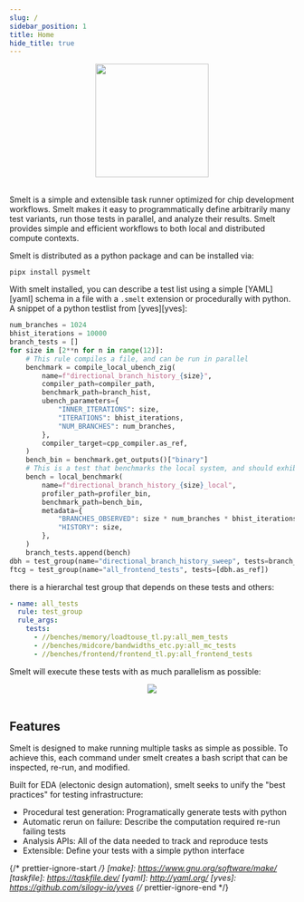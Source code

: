 ```yaml
---
slug: /
sidebar_position: 1
title: Home
hide_title: true
---
```


<div align="center">
  <img id="logo" src="/smelt/img/logo.svg" height="200px" width="200px" />
</div>
<br />

Smelt is a simple and extensible task runner optimized for chip development
workflows. Smelt makes it easy to programmatically define arbitrarily many test
variants, run those tests in parallel, and analyze their results. Smelt
provides simple and efficient workflows to both local and distributed compute
contexts.

Smelt is distributed as a python package and can be installed via:

`pipx install pysmelt`

With smelt installed, you can describe a test list using a simple [YAML][yaml]
schema in a file with a `.smelt` extension or procedurally with python.
A snippet of a python testlist from [yves][yves]:

```py title="frontend_tl.py"
num_branches = 1024
bhist_iterations = 10000
branch_tests = []
for size in [2**n for n in range(12)]:
    # This rule compiles a file, and can be run in parallel
    benchmark = compile_local_ubench_zig(
        name=f"directional_branch_history_{size}",
        compiler_path=compiler_path,
        benchmark_path=branch_hist,
        ubench_parameters={
            "INNER_ITERATIONS": size,
            "ITERATIONS": bhist_iterations,
            "NUM_BRANCHES": num_branches,
        },
        compiler_target=cpp_compiler.as_ref,
    )
    bench_bin = benchmark.get_outputs()["binary"]
    # This is a test that benchmarks the local system, and should exhibit no parllelism, to avoid crosstalk
    bench = local_benchmark(
        name=f"directional_branch_history_{size}_local",
        profiler_path=profiler_bin,
        benchmark_path=bench_bin,
        metadata={
            "BRANCHES_OBSERVED": size * num_branches * bhist_iterations,
            "HISTORY": size,
        },
    )
    branch_tests.append(bench)
dbh = test_group(name="directional_branch_history_sweep", tests=branch_tests)
ftcg = test_group(name="all_frontend_tests", tests=[dbh.as_ref])
```

there is a hierarchal test group that depends on these tests and others:

```yaml title="all.smelt.yaml"
- name: all_tests
  rule: test_group
  rule_args:
    tests:
      - //benches/memory/loadtouse_tl.py:all_mem_tests
      - //benches/midcore/bandwidths_etc.py:all_mc_tests
      - //benches/frontend/frontend_tl.py:all_frontend_tests
```

Smelt will execute these tests with as much parallelism as possible:

<div align="center">
  <img src="/smelt/img/smelt-in-action.gif" />
</div>
<br />

## Features

Smelt is designed to make running multiple tasks as simple as possible. To
achieve this, each command under smelt creates a bash script that can be
inspected, re-run, and modified.

Built for EDA (electonic design automation), smelt seeks to unify the "best
practices" for testing infrastructure:

- Procedural test generation: Programatically generate tests with python
- Automatic rerun on failure: Describe the computation required re-run failing
  tests
- Analysis APIs: All of the data needed to track and reproduce tests
- Extensible: Define your tests with a simple python interface

{/* prettier-ignore-start */}
[make]: https://www.gnu.org/software/make/
[taskfile]: https://taskfile.dev/
[yaml]: http://yaml.org/
[yves]: https://github.com/silogy-io/yves
{/* prettier-ignore-end */}
